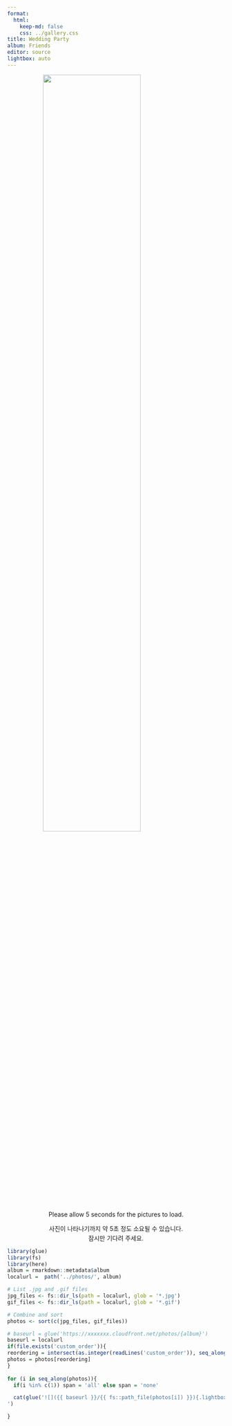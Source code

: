 ```yaml
---
format:
  html:
    keep-md: false
    css: ../gallery.css
title: Wedding Party
album: Friends
editor: source
lightbox: auto
---
```


<!-- :::{.column-page  style="background-image: url('../images/white_wall_hash.webp');"} -->
![](../images/wedding_party.png){width=67% style="margin-left: auto; margin-right: auto;display: block;" .nolightbox fig-alt='logo'}

<p align="center">
Please allow 5 seconds for the pictures to load.
</p>
<p align="center" style="margin-bottom: 2px;">
  사진이 나타나기까지 약 5초 정도 소요될 수 있습니다.
</p>
<p align="center" style="margin-top: 2px;">
  잠시만 기다려 주세요.
</p>



::: gallery

::: column-page


```r
library(glue)
library(fs)
library(here)
album = rmarkdown::metadata$album
localurl =  path('../photos/', album)

# List .jpg and .gif files
jpg_files <- fs::dir_ls(path = localurl, glob = '*.jpg')
gif_files <- fs::dir_ls(path = localurl, glob = '*.gif')

# Combine and sort
photos <- sort(c(jpg_files, gif_files))

# baseurl = glue('https://xxxxxxx.cloudfront.net/photos/{album}')
baseurl = localurl
if(file.exists('custom_order')){
reordering = intersect(as.integer(readLines('custom_order')), seq_along(photos))
photos = photos[reordering]
}
  
for (i in seq_along(photos)){
  if(i %in% c(1)) span = 'all' else span = 'none'

  cat(glue('![]({{ baseurl }}/{{ fs::path_file(photos[i]) }}){.lightbox style="column-span: {{ span }};" group="highlights"}', .open = '{{', .close = '}}'), '
')

}
```
:::

:::